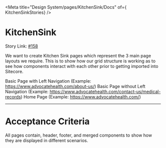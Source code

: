 
<Meta title="Design System/pages/KitchenSink/Docs" of={ KitchenSinkStories} />

# KitchenSink

Story Link: [#158](https://github.com/ahc-digital/component-library/issues/158)

We want to create Kitchen Sink pages which represent the 3 main page layouts we require. This is to show how our grid structure is working as to see how components interact with each other prior to getting imported into Sitecore.

Basic Page with Left Navigation (Example: https://www.advocatehealth.com/about-us/)
Basic Page without Left Navigation (Example: https://www.advocatehealth.com/contact-us/medical-records)
Home Page (Example: https://www.advocatehealth.com/)

---
# Acceptance Criteria
All pages contain, header, footer, and merged components to show how they are displayed in different scenarios.

<Stories />
